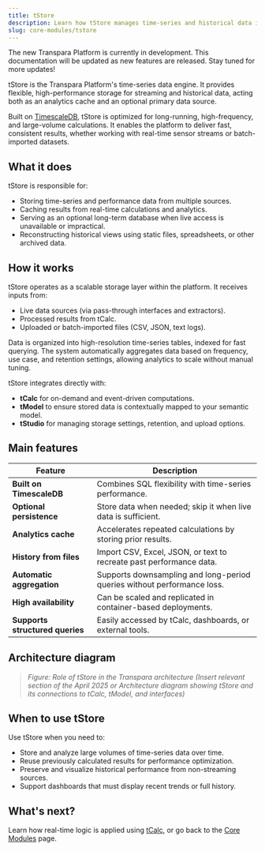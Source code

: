 ```yaml
---
title: tStore
description: Learn how tStore manages time-series and historical data in the Transpara Platform.
slug: core-modules/tstore
---
```


<Callout title="Transpara Platform is under development" type="success">
The new Transpara Platform is currently in development. This documentation will be updated as new features are released. Stay tuned for more updates!
</Callout>

tStore is the Transpara Platform's time-series data engine. It provides flexible, high-performance storage for streaming and historical data, acting both as an analytics cache and an optional primary data source.

Built on [TimescaleDB](https://www.timescale.com/), tStore is optimized for long-running, high-frequency, and large-volume calculations. It enables the platform to deliver fast, consistent results, whether working with real-time sensor streams or batch-imported datasets.


## What it does

tStore is responsible for:
- Storing time-series and performance data from multiple sources.
- Caching results from real-time calculations and analytics.
- Serving as an optional long-term database when live access is unavailable or impractical.
- Reconstructing historical views using static files, spreadsheets, or other archived data.


## How it works

tStore operates as a scalable storage layer within the platform. It receives inputs from:
- Live data sources (via pass-through interfaces and extractors).
- Processed results from tCalc.
- Uploaded or batch-imported files (CSV, JSON, text logs).

Data is organized into high-resolution time-series tables, indexed for fast querying. The system automatically aggregates data based on frequency, use case, and retention settings, allowing analytics to scale without manual tuning.

tStore integrates directly with:
- **tCalc** for on-demand and event-driven computations.
- **tModel** to ensure stored data is contextually mapped to your semantic model.
- **tStudio** for managing storage settings, retention, and upload options.


## Main features

| Feature                          | Description                                                                 |
|----------------------------------|-----------------------------------------------------------------------------|
| **Built on TimescaleDB**         | Combines SQL flexibility with time-series performance.                     |
| **Optional persistence**         | Store data when needed; skip it when live data is sufficient.              |
| **Analytics cache**              | Accelerates repeated calculations by storing prior results.                |
| **History from files**           | Import CSV, Excel, JSON, or text to recreate past performance data.        |
| **Automatic aggregation**        | Supports downsampling and long-period queries without performance loss.    |
| **High availability**            | Can be scaled and replicated in container-based deployments.               |
| **Supports structured queries**  | Easily accessed by tCalc, dashboards, or external tools.                 |


## Architecture diagram

> *Figure: Role of tStore in the Transpara architecture*
> *(Insert relevant section of the April 2025 or Architecture diagram showing tStore and its connections to tCalc, tModel, and interfaces)*


## When to use tStore

Use tStore when you need to:
- Store and analyze large volumes of time-series data over time.
- Reuse previously calculated results for performance optimization.
- Preserve and visualize historical performance from non-streaming sources.
- Support dashboards that must display recent trends or full history.


## What's next?

Learn how real-time logic is applied using [tCalc](../tcalc), or go back to the [Core Modules](../core-modules) page.

